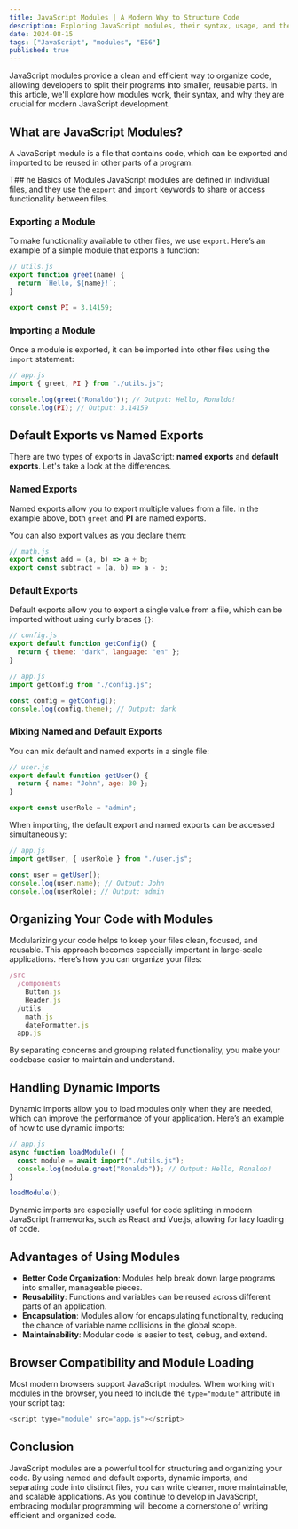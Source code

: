 ```yaml
---
title: JavaScript Modules | A Modern Way to Structure Code
description: Exploring JavaScript modules, their syntax, usage, and the advantages of modular programming for organizing and reusing code.
date: 2024-08-15
tags: ["JavaScript", "modules", "ES6"]
published: true
---
```


JavaScript modules provide a clean and efficient way to organize code, allowing developers to split their programs into smaller, reusable parts. In this article, we'll explore how modules work, their syntax, and why they are crucial for modern JavaScript development.

## What are JavaScript Modules?

A JavaScript module is a file that contains code, which can be exported and imported
to be reused in other parts of a program.

T## he Basics of Modules
JavaScript modules are defined in individual files, and they use the `export` and `import` keywords to share or access functionality between files.

### Exporting a Module

To make functionality available to other files, we use `export`. Here’s an example of a simple module that exports a function:

```js showLineNumbers
// utils.js
export function greet(name) {
  return `Hello, ${name}!`;
}

export const PI = 3.14159;
```

### Importing a Module

Once a module is exported, it can be imported into other files using the `import` statement:

```js showLineNumbers
// app.js
import { greet, PI } from "./utils.js";

console.log(greet("Ronaldo")); // Output: Hello, Ronaldo!
console.log(PI); // Output: 3.14159
```

## Default Exports vs Named Exports

There are two types of exports in JavaScript: **named exports** and **default exports**. Let's take a look at the differences.

### Named Exports

Named exports allow you to export multiple values from a file. In the example above, both `greet` and **PI** are named exports.

You can also export values as you declare them:

```js showLineNumbers
// math.js
export const add = (a, b) => a + b;
export const subtract = (a, b) => a - b;
```

### Default Exports

Default exports allow you to export a single value from a file, which can be imported without using curly braces `{}`:

```js showLineNumbers
// config.js
export default function getConfig() {
  return { theme: "dark", language: "en" };
}

// app.js
import getConfig from "./config.js";

const config = getConfig();
console.log(config.theme); // Output: dark
```

### Mixing Named and Default Exports

You can mix default and named exports in a single file:

```js showLineNumbers
// user.js
export default function getUser() {
  return { name: "John", age: 30 };
}

export const userRole = "admin";
```

When importing, the default export and named exports can be accessed simultaneously:

```js showLineNumbers
// app.js
import getUser, { userRole } from "./user.js";

const user = getUser();
console.log(user.name); // Output: John
console.log(userRole); // Output: admin
```

## Organizing Your Code with Modules

Modularizing your code helps to keep your files clean, focused, and reusable. This approach becomes especially important in large-scale applications. Here’s how you can organize your files:

```js showLineNumbers
/src
  /components
    Button.js
    Header.js
  /utils
    math.js
    dateFormatter.js
  app.js

```

By separating concerns and grouping related functionality, you make your codebase easier to maintain and understand.

## Handling Dynamic Imports

Dynamic imports allow you to load modules only when they are needed, which can improve the performance of your application. Here’s an example of how to use dynamic imports:

```js showLineNumbers
// app.js
async function loadModule() {
  const module = await import("./utils.js");
  console.log(module.greet("Ronaldo")); // Output: Hello, Ronaldo!
}

loadModule();
```

Dynamic imports are especially useful for code splitting in modern JavaScript frameworks, such as React and Vue.js, allowing for lazy loading of code.

## Advantages of Using Modules

- **Better Code Organization**: Modules help break down large programs into smaller, manageable pieces.
- **Reusability**: Functions and variables can be reused across different parts of an application.
- **Encapsulation**: Modules allow for encapsulating functionality, reducing the chance of variable name collisions in the global scope.
- **Maintainability**: Modular code is easier to test, debug, and extend.

## Browser Compatibility and Module Loading

Most modern browsers support JavaScript modules. When working with modules in the browser, you need to include the `type="module"` attribute in your script tag:

```js showLineNumbers
<script type="module" src="app.js"></script>
```

## Conclusion

JavaScript modules are a powerful tool for structuring and organizing your code. By using named and default exports, dynamic imports, and separating code into distinct files, you can write cleaner, more maintainable, and scalable applications. As you continue to develop in JavaScript, embracing modular programming will become a cornerstone of writing efficient and organized code.
